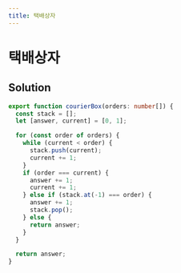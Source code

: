 ```yaml
---
title: 택배상자
---
```


# 택배상자

## Solution

```typescript filename="solution.ts" copy
export function courierBox(orders: number[]) {
  const stack = [];
  let [answer, current] = [0, 1];

  for (const order of orders) {
    while (current < order) {
      stack.push(current);
      current += 1;
    }
    if (order === current) {
      answer += 1;
      current += 1;
    } else if (stack.at(-1) === order) {
      answer += 1;
      stack.pop();
    } else {
      return answer;
    }
  }

  return answer;
}
```

<ProblemLink
  codingSite="programmers"
  href="https://school.programmers.co.kr/learn/courses/30/lessons/131704"
  title="택배상자"
/>

